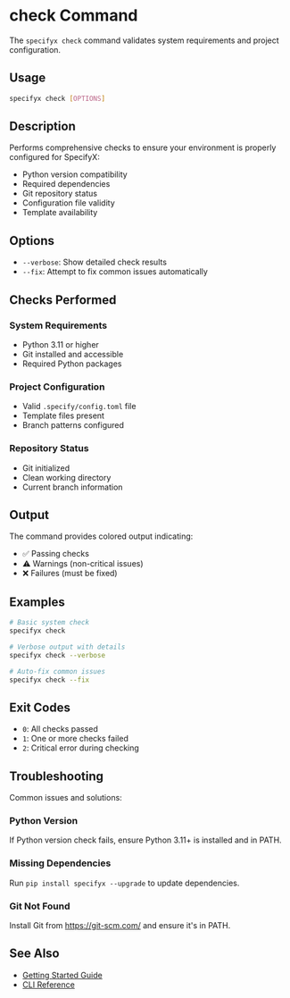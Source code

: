# check Command

The `specifyx check` command validates system requirements and project configuration.

## Usage

```bash
specifyx check [OPTIONS]
```

## Description

Performs comprehensive checks to ensure your environment is properly configured for SpecifyX:
- Python version compatibility
- Required dependencies
- Git repository status
- Configuration file validity
- Template availability

## Options

- `--verbose`: Show detailed check results
- `--fix`: Attempt to fix common issues automatically

## Checks Performed

### System Requirements
- Python 3.11 or higher
- Git installed and accessible
- Required Python packages

### Project Configuration
- Valid `.specify/config.toml` file
- Template files present
- Branch patterns configured

### Repository Status
- Git initialized
- Clean working directory
- Current branch information

## Output

The command provides colored output indicating:
- ✅ Passing checks
- ⚠️ Warnings (non-critical issues)
- ❌ Failures (must be fixed)

## Examples

```bash
# Basic system check
specifyx check

# Verbose output with details
specifyx check --verbose

# Auto-fix common issues
specifyx check --fix
```

## Exit Codes

- `0`: All checks passed
- `1`: One or more checks failed
- `2`: Critical error during checking

## Troubleshooting

Common issues and solutions:

### Python Version
If Python version check fails, ensure Python 3.11+ is installed and in PATH.

### Missing Dependencies
Run `pip install specifyx --upgrade` to update dependencies.

### Git Not Found
Install Git from https://git-scm.com/ and ensure it's in PATH.

## See Also

- [Getting Started Guide](/docs/guides/quickstart)
- [CLI Reference](/docs/reference/cli/init)